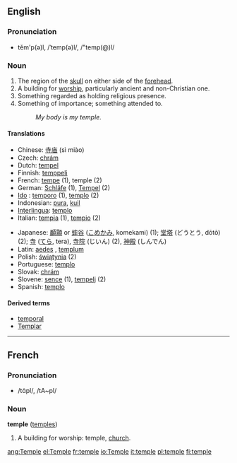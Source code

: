 ==English==

===Pronunciation===
*tĕm'p(ə)l, /ˈtemp(ə)l/, /"temp(@)l/

===Noun===
{{en-noun-reg}} 
# The region of the [[skull]] on either side of the [[forehead]].
# A building for [[worship]], particularly ancient and non-Christian one.
# Something regarded as holding religious presence.
# Something of importance; something attended to.
#:''My body is my temple.''

====Translations====
{{top}}
*Chinese: [[寺庙]] (sì miào)
*Czech: [[chrám]] {{m}}
*Dutch: [[tempel]] {{m}}
*Finnish: [[temppeli]]
*French: [[tempe]] {{f}} (1), temple {{m}} (2)
*German: [[Schläfe]] {{f}} (1), [[Tempel]] {{m}} (2)
* [[w:Ido|Ido]] :  [[temporo]] (1), [[templo]] (2)
*Indonesian: [[pura]], [[kuil]]
*[[Interlingua]]: [[templo]]
*Italian: [[tempia]] (1), [[tempio]] (2)
{{mid}}
*Japanese: [[顳顬]] or [[蟀谷]] ([[こめかみ]], komekami) (1); [[堂塔]] (どうとう, dōtō) (2); [[寺]] ([[てら]], tera), [[寺院]] (じいん) (2), [[神殿]] (しんでん)
*Latin: [[aedes]] {{f}}, [[templum]] {{n}}
*Polish: [[świątynia]] {{f}} (2)
*Portuguese: [[templo]] {{m}}
*Slovak: [[chrám#Slovak|chrám]] {{m}}
*Slovene: [[sence]] {{n}} (1), [[tempelj]] {{m}} (2)
*Spanish: [[templo]] {{m}}
{{bottom}}

====Derived terms====
*[[temporal]]
*[[Templar]]

----

==French==
===Pronunciation===
*/tɑ̃pl/, /tA~pl/
===Noun===
'''temple''' {{m}} ([[temples]])
# A building for worship: temple, [[church]].
[[ang:Temple]]
[[el:Temple]]
[[fr:temple]]
[[io:Temple]]
[[it:temple]]
[[pl:temple]]
[[fi:temple]]
